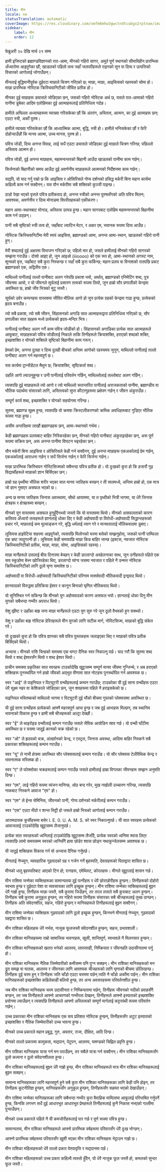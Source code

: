 ```yaml
---
title: मीन
locale: ne
statusTranslation: automatic
coverImage: https://res.cloudinary.com/xmfm6mhw3gwctndtcubgx2rptnae/image/upload/v1741354450/small_cover_tratado_esoterico_de_astrologia_hermetica_6210a35442.webp
sidebar:
    label: मीन
    order: 12
---
```

फेब्रुअरी २० देखि मार्च २१ सम्म

हामी इजिप्टको ब्रह्माण्डविज्ञानको रात-आमा, मीनको गहिरो सागर, अमूर्त पूर्ण स्थानको सीमाविहीन प्रारम्भिक अँध्यारोमा आइपुगेका छौं; खाडलको पहिलो तत्व जहाँ जलपरीहरूले राइनको सुन वा दिव्य र उत्पत्तिको विचारको आगोलाई जोगाउँछन्।

मीनलाई बुद्धिमानीपूर्वक दुईवटा माछाले चित्रण गरिएको छ; माछा, माछा, आइसिसको रहस्यको सोमा हो। माछा प्रारम्भिक नोस्टिक क्रिस्चियानिटीको जीवित प्रतीक हो।

मीनका दुई माछाहरू ड्यासले जोडिएका छन्, जसको गहिरो नोस्टिक अर्थ छ, यसले रात-आमाको गहिरो पानीमा डुबेका आदिम एलोहिमका दुई आत्माहरूलाई प्रतिनिधित्व गर्दछ।

हामीले अघिल्ला अध्यायहरूमा व्याख्या गरिसकेका छौं कि अंतरंग, अस्तित्व, आत्मन, का दुई आत्माहरू छन्: एउटा स्त्री, अर्को पुरुष।

हामीले व्याख्या गरिसकेका छौं कि आध्यात्मिक आत्मा, बुद्धि, स्त्री हो। हामीले भनिसकेका छौं र फेरि दोहोर्‍याउँछौं कि मानव आत्मा, उच्च मानस, पुरुष हो।

पवित्र जोडी, दिव्य अनन्त विवाह, लाई सधैं एउटा ड्यासले जोडिएका दुई माछाले चित्रण गरिन्छ; पछिल्लो अस्तित्व आत्मन हो।

पवित्र जोडी, दुई अनन्त माछाहरू, महामन्वन्तरको बिहानी आउँदा खाडलको पानीमा काम गर्छन्।

सिर्जनाको बिहानीको समय आउँदा दुई अवर्णनीय माछाहरूले आत्मनको निर्देशनमा काम गर्छन्।

यद्यपि, यो याद गर्नु राम्रो छ कि आइसिस र ओसिरिसले गोप्य दर्शनको प्रसिद्ध मर्करी बिना महान कार्यमा कहिल्यै काम गर्न सक्दैनन्। यस यौन मर्करीमा सबै शक्तिको कुञ्जी पाइन्छ।

ठाडो रेखा भएको वृत्तले पवित्र प्रतीकवाद हो, अनन्त स्त्रीको अनन्त पुरुषसँगको अति पवित्र मिलन; आवश्यक, अवर्णनीय र दिव्य मोनाडमा विपरीतहरूको एकीकरण।

महान आमा-स्थानबाट मोनाड, अस्तित्व उत्पन्न हुन्छ। महान सागरबाट एलोहिम महामन्वन्तरको बिहानीमा काम गर्न उठ्छन्।

पानी सबै सृष्टिको स्त्री तत्व हो, जहाँबाट ल्याटिन मेटर, र अक्षर एम, भयानक रूपमा दिव्य आउँछ।

नोस्टिक क्रिस्चियानिटीमा मेरी स्वयं आइसिस, ब्रह्माण्डको आमा, अनन्त आमा-स्थान, खाडलको गहिरो पानी हुन्।

मेरी शब्दलाई दुई अक्षरमा विभाजन गरिएको छ; पहिलो मार हो, जसले हामीलाई मीनको गहिरो सागरको सम्झना गराउँछ। दोस्रो आइए हो, जुन आइओ (iiioooo) को एक रूप हो, आमा-स्थानको अगस्ट नाम, शून्यको वृत्त, जहाँबाट सबै कुरा निस्कन्छ र जहाँ सबै कुरा फर्किन्छ; महान प्रलय वा विनाशको रातपछि प्रकट ब्रह्माण्डको एक, अद्वितीय एक।

माथिल्लो पानीलाई तल्लो पानीबाट अलग गरेपछि प्रकाश भयो, अर्थात्, ब्रह्माण्डको एनिमेटिंग शब्द, पुत्र जीवनमा आयो, र यो जीवनले सूर्यलाई प्रसारण तत्वको रूपमा लियो, जुन हाम्रो सौर प्रणालीको केन्द्रमा अवस्थित छ, हाम्रो जीव भित्रको मुटु जस्तै।

सूर्यको उर्वर कम्पनहरू वास्तवमा जीवित मौलिक आगो हो जुन प्रत्येक ग्रहको केन्द्रमा गाढा हुन्छ, प्रत्येकको हृदय बनाउँछ।

त्यो सबै प्रकाश, त्यो सबै जीवन, सिंहासनको अगाडि सात आत्माहरूद्वारा प्रतिनिधित्व गरिएको छ, सौर प्रणालीका सात ग्रहहरू मध्ये प्रत्येकको हृदय-मन्दिर भित्र।

पानीलाई पानीबाट अलग गर्ने काम पवित्र जोडीको हो। सिंहासनको अगाडिका प्रत्येक सात आत्माहरूले आफूबाट, माछाहरूको पवित्र जोडीलाई निकाले ताकि तिनीहरूले क्रियाशक्ति, हराएको शब्दको शक्ति, इच्छाशक्ति र योगको शक्तिले सृष्टिको बिहानीमा काम गरून्।

प्रेमको प्रेम, अनन्त दुलहा र दिव्य दुलही बीचको अन्तिम आगोको रहस्यमय जुनून, माथिल्लो पानीलाई तल्लो पानीबाट अलग गर्न महत्त्वपूर्ण छ।

यस कार्यमा ट्रान्सेंडेंटल मैथुन छ; क्रियाशक्ति, सृष्टिकर्ता शब्द।

उहाँले आगो ल्याउनुहुन्छ र उनी पानीलाई परिवर्तन गर्छिन्, माथिल्लोलाई तल्लोबाट अलग गर्छिन्।

त्यसपछि दुई माछाहरूले त्यो आगो र त्यो माथिल्लो रूपान्तरित पानीलाई अराजकताको पानीमा, ब्रह्माण्डीय वा भौतिक पदार्थमा संसारको लागि, अस्तित्वको सुप्त कीटाणुहरूमा प्रक्षेपण गर्छन् र जीवन अंकुराउँछ।

सम्पूर्ण कार्य शब्द, इच्छाशक्ति र योगको सहयोगमा गरिन्छ।

सुरुमा, ब्रह्माण्ड सूक्ष्म हुन्छ, त्यसपछि यो क्रमशः क्रिस्टलीकरणको क्रमिक अवधिहरूबाट गुज्रिएर भौतिक रूपमा गाढा हुन्छ।

असीम अन्तरिक्षमा लाखौं ब्रह्माण्डहरू छन्, आमा-स्थानको गर्भमा।

केही ब्रह्माण्डहरू प्रलयबाट बाहिर निस्किरहेका छन्, मीनको गहिरो पानीबाट अंकुराइरहेका छन्, अरू पूर्ण रूपमा सक्रिय छन्, अरू अनन्त पानीमा विघटन भइरहेका छन्।

यौन मर्करी बिना आइसिस र ओसिरिसले केही गर्न सक्दैनन्, दुई अनन्त माछाहरू एकअर्कालाई प्रेम गर्छन्, एकअर्कालाई आराधना गर्छन् र सधैं सिर्जना गर्छन् र फेरि सिर्जना गर्छन्।

माछा प्रारम्भिक क्रिस्चियन नोस्टिसिज्मको सबैभन्दा पवित्र प्रतीक हो। यो दुःखको कुरा हो कि हजारौं गूढ विद्यार्थीहरूले माछाको ज्ञान बिर्सिएका छन्।

हाम्रो ग्रह पृथ्वीमा भौतिक शरीर भएका सात मानव जातिहरू बस्छन् र ती सातमध्ये, अन्तिम हाम्रो हो, एक मात्र जो ज्ञान गुमाएर असफल भएको छ।

अन्य छ मानव जातिहरू जिनास अवस्थामा, चौथो आयाममा, या त पृथ्वीको भित्री भागमा, या धेरै जिनास क्षेत्रहरू र क्षेत्रहरूमा बस्छन्।

मीनको युग वास्तवमा असफल हुनुहुँदैनथ्यो जस्तो कि यो वास्तवमा थियो। मीनको असफलताको कारण कतिपय अँध्यारो तत्वहरूले ज्ञानलाई धोका दिए र केही अज्ञेयवादी वा विरोधी-अज्ञेयवादी सिद्धान्तहरूको प्रचार गरे, माछालाई कम मूल्याङ्कन गरे, बुद्धि धर्मलाई त्याग गरे र मानवतालाई भौतिकवादमा डुबाए।

लूसियस हाइपेटिया शहरमा आइपुगेको, त्यसपछि मिलोनको घरमा बसेको सम्झनुहोस्, जसको पत्नी पाम्फिला एक भ्रष्ट जादूगरनी हो। लूसियस केही समयपछि माछा किन्न बाहिर जान्छ (इक्टस, नवजात नोस्टिक क्रिस्चियानिटीको प्रतीक, माछा, माछा, सोमा, आइसिसको रहस्य)।

माछा मार्नेहरूले उसलाई बीस दिनारमा बेच्छन् र केही डरलाग्दो अवहेलनाका साथ, जुन उनीहरूले पहिले एक सय स्कुडोमा बेच्न खोजिरहेका थिए, डरलाग्दो व्यंग्य जसमा नवजात र पहिले नै उन्मत्त नोस्टिक क्रिस्चियानिटीको लागि ठूलो घृणा समावेश छ।

अज्ञेयवादी वा विरोधी-अज्ञेयवादी क्रिस्चियानिटीको परिणाम मार्क्सवादी भौतिकवादी द्वन्द्ववाद थियो।

ज्ञानवादको विरुद्धमा प्रतिक्रिया ईश्वर र कानून बिनाको घृणित भौतिकवाद थियो।

यो सुनिश्चित गर्न सकिन्छ कि मीनको युग अज्ञेयवादको कारण असफल भयो। ज्ञानलाई धोका दिनु मीन युगको सबैभन्दा गम्भीर अपराध थियो।

येशु ख्रीष्ट र उहाँका बाह्र जना माछा मार्नेहरूले एउटा युग सुरु गरे जुन ठूलो वैभवको हुन सक्थ्यो।

येशु र उहाँका बाह्र नोस्टिक प्रेरितहरूले मीन युगको लागि सटीक मार्ग, नोस्टिसिज्म, माछाको बुद्धि संकेत गरे।

यो दुःखको कुरा हो कि पवित्र ज्ञानका सबै पवित्र पुस्तकहरू जलाइएका थिए र माछाको पवित्र प्रतीक बिर्सिएको थियो।

अभ्यास। मीनको राशि चिन्हको समयमा एक घण्टा दैनिक स्वर निकाल्नु पर्छ। याद गरौं कि सुरुमा शब्द थियो र शब्द ईश्वरसँग थियो र शब्द ईश्वर थियो।

प्राचीन समयमा प्रकृतिका सात स्वरहरू टाउकोदेखि खुट्टासम्म सम्पूर्ण मानव जीवमा गुन्जिन्थे, र अब हराएको शक्तिहरू पुनर्स्थापित गर्न हाम्रो जीवको अद्भुत वीणामा सात नोटहरू पुनर्स्थापित गर्न आवश्यक छ।

स्वर "आई" ले पाइनियल र पिट्युटरी ग्रन्थीहरूलाई कम्पन गराउँछ; टाउकोका यी दुई साना ग्रन्थीहरू एउटा धेरै सूक्ष्म नहर वा केशिकाले जोडिएका छन्, जुन शवहरूमा पहिले नै हराइसकेको छ।

पाइनियल मस्तिष्कको माथिल्लो भागमा र पिट्युटरी दुई भौंको बीचमा गुफाको प्लेक्ससमा अवस्थित छ।

यी दुई साना ग्रन्थीहरू प्रत्येकको आफ्नै महत्त्वपूर्ण आभा हुन्छ र जब दुई आभाहरू मिल्छन्, तब स्थानिय भावनाको विकास हुन्छ र हामी सबै चीजहरूको अल्ट्रा देख्छौं।

स्वर "ई" ले थाइरोइड ग्रन्थीलाई कम्पन गराउँछ जसले जैविक आयोडिन स्राव गर्छ। यो ग्रन्थी घाँटीमा अवस्थित छ र यसमा जादुई कानको चक्र रहेको छ।

स्वर "ओ" ले हृदयको चक्र, अंतर्ज्ञानको केन्द्र, र एस्ट्रल, जिनास अवस्था, आदिमा बाहिर निस्कने सबै प्रकारका शक्तिहरूलाई कम्पन गराउँछ।

स्वर "यू" ले नाभी क्षेत्रमा अवस्थित सौर प्लेक्ससलाई कम्पन गराउँछ। यो सौर प्लेक्सस टेलीपैथिक केन्द्र र भावनात्मक मस्तिष्क हो।

स्वर "ए" ले फोक्सोका चक्रहरूलाई कम्पन गराउँछ जसले हामीलाई हाम्रा विगतका जीवनहरू सम्झन अनुमति दिन्छ।

स्वर "एम", लाई गहिरो रूपमा व्यंजन मानिन्छ, ओठ बन्द गरेर, मुख नखोली उच्चारण गरिन्छ, त्यसपछि नाकबाट निस्कने आवाज "एम" हो।

स्वर "एम" ले ईन्स सेमिनिस, जीवनको पानी, गोप्य दर्शनको मर्करीलाई कम्पन गराउँछ।

स्वर "एस" एउटा मीठो र शान्त सिट्टी हो जसले हाम्रो भित्रको आगोलाई कम्पन गराउँछ।

आरामदायक कुर्सीहरूमा बसेर I. E. 0. U. A. M. S. को स्वर निकाल्नुपर्छ। यी सात स्वरहरू प्रत्येकको आवाजलाई टाउकोदेखि खुट्टासम्म लैजानुपर्छ।

प्रत्येक सात स्वरहरूको ध्वनिलाई टाउकोदेखि खुट्टासम्म लैजाँदै, प्रत्येक स्वरको ध्वनिमा श्वास लिएर त्यसपछि लामो समयसम्म स्वरको ध्वनिसँगै हावा छोडेर श्वास छोड्न नथाकुन्जेलसम्म आवश्यक छ।

यी जादुई शक्तिहरू विकास गर्न यो अभ्यास दैनिक गर्नुपर्छ।

मीनलाई नेप्च्युन, व्यावहारिक गूढवादको ग्रह र गर्जन गर्ने बृहस्पति, देवताहरूको पिताद्वारा शासित छ।

मीनको धातु बृहस्पतिबाट आएको टिन हो; रत्नहरू, एमेथिस्ट, कोरलहरू। मीनले खुट्टालाई शासन गर्छ।

मीन राशिमा जन्मेका व्यक्तिहरूका सामान्यतया दुई पत्नीहरू र धेरै छोराछोरीहरू हुन्छन्। तिनीहरूको दोहोरो स्वभाव हुन्छ र दुईवटा पेशा वा व्यवसायका लागि इच्छुक हुन्छन्। मीन राशिमा जन्मेका व्यक्तिहरूलाई बुझ्न धेरै गाह्रो हुन्छ, तिनीहरू माछा जस्तै, सबै कुरामा जिउँछन्, तर तरल तत्वले सबै कुराबाट अलग हुन्छन्। तिनीहरू सबै कुरामा अनुकूल हुन्छन्, तर गहिरो रूपमा तिनीहरू संसारका सबै चीजहरूलाई तुच्छ ठान्छन्। तिनीहरू अति संवेदनशील, सहज, गहिरो हुन्छन् र मानिसहरूले तिनीहरूलाई बुझ्न सक्दैनन्।

मीन राशिमा जन्मेका व्यक्तिहरू गूढवादको लागि ठूलो इच्छुक हुन्छन्, किनभने मीनलाई नेप्च्युन, गूढवादको ग्रहद्वारा शासित छ।

मीन राशिका महिलाहरू धेरै नर्भस, नाजुक फूलजस्तै संवेदनशील हुन्छन्; सहज, प्रभावशाली।

मीन राशिका मानिसहरूमा राम्रो सामाजिक भावनाहरू, खुसी, शान्तिपूर्ण, स्वभावले नै मिलनसार हुन्छन्।

मीन राशिका मानिसहरूको खतरा भनेको आलस्य, लापरवाही, निष्क्रियता र जीवनप्रति उदासीनतामा पर्नु हो।

मीन राशिका मानिसहरू नैतिक जिम्मेवारीको कमीसम्म पनि पुग्न सक्छन्। मीन राशिका मानिसहरूको मन द्रुत समझ वा घातक, आलस्य र जीवनका लागि आवश्यक चीजहरूको लागि घृणाको बीचमा डोलिरहन्छ। तिनीहरू दुई चरम हुन् र तिनीहरू जति चाँडो एउटा चरममा पर्छन् त्यति नै चाँडो अर्कोमा पर्छन्। मीन राशिका मानिसहरूको इच्छाशक्ति कहिलेकाहीं बलियो हुन्छ, तर अन्य अवसरहरूमा परिवर्तनशील हुन्छ।

जब मीन राशिका मानिसहरू चरम उदासीनता र निष्क्रियतामा पर्छन्, तिनीहरू जीवनको नदीको प्रवाहसँगै बग्छन्, तर जब तिनीहरूले आफ्नो आचरणको गम्भीरता देख्छन्, तिनीहरूले आफ्नो इस्पातको इच्छाशक्ति प्रयोगमा ल्याउँछन् र त्यसपछि तिनीहरूले आफ्नो अस्तित्वको सम्पूर्ण मार्गलाई कट्टरपंथी रूपमा परिवर्तन गर्छन्।

उच्च प्रकारका मीन राशिका मानिसहरू एक सय प्रतिशत नोस्टिक हुन्छन्, तिनीहरूसँग अटुट इस्पातको इच्छाशक्ति र नैतिक जिम्मेवारीको उच्च भावना हुन्छ।

मीनको उच्च प्रकारले महान प्रबुद्ध, गुरु, अवतार, राजा, दीक्षित, आदि दिन्छ।

मीनको तल्लो प्रकारमा कामुकता, मद्यपान, पेटुपन, आलस्य, घमण्डको चिह्नित प्रवृत्ति हुन्छ।

मीन राशिका मानिसहरू यात्रा गर्न मन पराउँछन्, तर सबैले यात्रा गर्न सक्दैनन्। मीन राशिका मानिसहरूसँग ठूलो कल्पना र ठूलो संवेदनशीलता हुन्छ।

मीन राशिका मानिसहरूलाई बुझ्न धेरै गाह्रो हुन्छ, मीन राशिका मानिसहरूले मात्र मीन राशिका मानिसहरूलाई बुझ्न सक्छन्।

सामान्य मानिसहरूका लागि महत्त्वपूर्ण हुने सबै कुरा मीन राशिका मानिसहरूका लागि केही पनि होइन, तर तिनीहरू कूटनीतिज्ञ हुन्छन्, मानिसहरूसँग अनुकूल हुन्छन्, तिनीहरूसँग सहमत भएको देखाउँछन्।

मीन राशिमा जन्मेका मानिसहरूका लागि सबैभन्दा गम्भीर कुरा वैवाहिक मामिलामा आफूलाई परिभाषित गर्नुपर्ने हुन्छ, किनकि लगभग सधैं दुई आधारभूत आधारभूत प्रेमहरूले तिनीहरूलाई कुनै निकास नभएको गल्लीमा पुर्‍याउँछन्।

मीनको उच्च प्रकारले पहिले नै यी कमजोरीहरूलाई पार गर्छ र पूर्ण रूपमा पवित्र हुन्छ।

सामान्यतया, मीन राशिका मानिसहरूले आफ्नो प्रारम्भिक वर्षहरूमा परिवारसँग धेरै दुःख भोग्छन्।

आफ्नो प्रारम्भिक वर्षहरूमा परिवारसँग खुशी भएका मीन राशिका मानिसहरू भेट्टाउन गाह्रो छ।

मीन राशिका महिलाहरूको धेरै तल्लो प्रकार वेश्यावृत्ति र मद्यपानमा पर्छ।

मीन राशिका महिलाहरूको उच्च प्रकार कहिल्यै त्यस्तो हुँदैन, यो धेरै नाजुक फूल जस्तै हो, कमलको सुन्दर फूल जस्तै।
